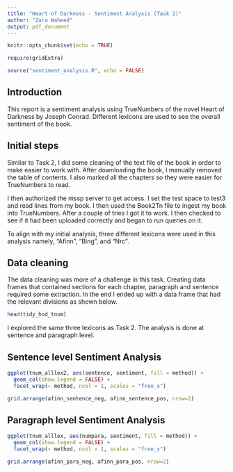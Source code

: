 ```yaml
---
title: "Heart of Darkness - Sentiment Analysis (Task 2)"
author: "Zara Waheed"
output: pdf_document
---
```


```r
knitr::opts_chunk$set(echo = TRUE)

require(gridExtra)

source("sentiment_analysis.R", echo = FALSE)
```

## Introduction

This report is a sentiment analysis using TrueNumbers of the novel Heart of Darkness by Joseph Conrad. Different lexicons are used to see the overall sentiment of the book.

## Initial steps

Similar to Task 2, I did some cleaning of the text file of the book in order to make easier to work with. After downloading the book, I manually removed the table of contents. I also marked all the chapters so they were easier for TrueNumbers to read.

I then authorized the mssp server to get access. I set the test space to test3 and read lines from my book. I then used the Book2Tn file to ingest my book into TrueNumbers. After a couple of tries I got it to work. I then checked to see if it had been uploaded correctly and began to run queries on it.

To align with my initial analysis, three different lexicons were used in this analysis namely, "Afinn", "Bing", and "Nrc". 

## Data cleaning

The data cleaning was more of a challenge in this task. Creating data frames that contained sections for each chapter, paragraph and sentence required some extraction. In the end I ended up with a data frame that had the relevant divisions as shown below.


```r

head(tidy_hod_tnum)

```

I explored the same three lexicons as Task 2. The analysis is done at sentence and paragraph level.

## Sentence level Sentiment Analysis


```r

ggplot(tnum_alllex2, aes(sentence, sentiment, fill = method)) +
  geom_col(show.legend = FALSE) +
  facet_wrap(~ method, ncol = 1, scales = "free_x")

```




```r

grid.arrange(afinn_sentence_neg, afinn_sentence_pos, nrow=2)

```



## Paragraph level Sentiment Analysis

```r

ggplot(tnum_alllex, aes(numpara, sentiment, fill = method)) +
  geom_col(show.legend = FALSE) +
  facet_wrap(~ method, ncol = 1, scales = "free_x")

```

```r

grid.arrange(afinn_para_neg, afinn_para_pos, nrow=2)

```

